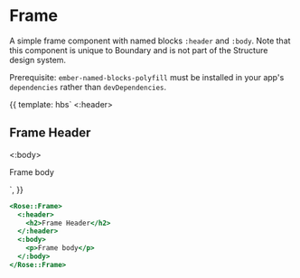 
<Meta title="Rose|Frame" component="Frame" />

# Frame

A simple frame component with named blocks `:header` and `:body`. Note that
this component is unique to Boundary and is not part of the Structure design
system.

Prerequisite: `ember-named-blocks-polyfill` must be installed in your app's
`dependencies` rather than `devDependencies`.

<Preview>
  <Story name="Frame" height="15rem">
    {{
      template: hbs`
    <Rose::Frame>
      <:header>
        <h2>Frame Header</h2>
      </:header>
      <:body>
        <p>Frame body</p>
      </:body>
    </Rose::Frame>
    `,
    }}
  </Story>
</Preview>

```handlebars
<Rose::Frame>
  <:header>
    <h2>Frame Header</h2>
  </:header>
  <:body>
    <p>Frame body</p>
  </:body>
</Rose::Frame>
```
